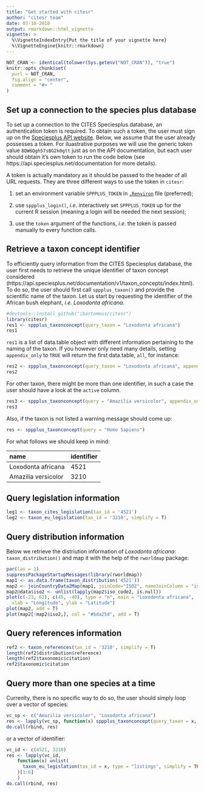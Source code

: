 ```yaml
---
title: "Get started with citesr"
author: "citesr team"
date: 07-18-2018
output: rmarkdown::html_vignette
vignette: >
  %\VignetteIndexEntry{Put the title of your vignette here}
  %\VignetteEngine{knitr::rmarkdown}
---
```



```r
NOT_CRAN <- identical(tolower(Sys.getenv("NOT_CRAN")), "true")
knitr::opts_chunk$set(
  purl = NOT_CRAN,
  fig.align = "center",
  comment = "#> "
)
```


<!-- https://cran.r-project.org/web/packages/httr/vignettes/secrets.html -->


## Set up a connection to the species plus database

To set up a connection to the CITES Speciesplus database, an authentication token
is required. To obtain such a token, the user must sign up on the
[Speciesplus API website](http://api.speciesplus.net/users/sign_up).
Below, we assume that the user already possesses a token. For iluastrative purposes  we will use the generic token value `8QW6Qgh57sBG2k0gtt` just as on the API documentation, but each user should obtain it's own token to run the code below (see
https://api.speciesplus.net/documentation for more details).

A token is actually mandatory as it should be passed to the header of all URL
requests. They are three different ways to use the token in ``citesr``:

1. set an environment variable `SPPPLUS_TOKEN` in
[`.Renviron`](https://stat.ethz.ch/R-manual/R-devel/library/base/html/Startup.html)
file (preferred);

2. use `sppplus_login()`, *i.e.* interactively set `SPPPLUS_TOKEN` up
for the current R session (meaning a login will be needed the next session);

3. use the `token` argument of the functions, *i.e.* the token is passed manually to every function calls.


## Retrieve a taxon concept identifier

To efficiently query information from the CITES Speciesplus database, the user
first needs to retrieve the unique identifier of taxon concept considered (https://api.speciesplus.net/documentation/v1/taxon_concepts/index.html). To do
so, the user should first call `sppplus_taxon()` and provide the scientific
name of the taxon. Let us start by requesting the identifier of the
African bush elephant, *i.e.* *Loxodonta africana*.

```r
#devtools::install_github("ibartomeus/citesr")
library(citesr)
res1 <- sppplus_taxonconcept(query_taxon = "Loxodonta africana")
res1
```

`res1` is a list of data.table object with different information pertaining
to the naming of the taxon. If you however only need many details, setting
`appendix_only` to `TRUE` will return the first data.table, `all`, for instance:

```r
res2 <- sppplus_taxonconcept(query_taxon = "Loxodonta africana", appendix_only = TRUE)
res2
```
For other taxon, there might be more than one identifier, in such a case the user
should have a look at the `active` column.

```r
res3 <- sppplus_taxonconcept(query = "Amazilia versicolor", appendix_only = TRUE)
res3
```

Also, if the taxon is not listed a warning message should come up:

```r
res <- sppplus_taxonconcept(query = "Homo Sapiens")
```

For what follows we should keep in mind:

|name                | identifier|
|:-------------------|:----------|
|Loxodonta africana  | 4521      |
|Amazilia versicolor | 3210      |



## Query legislation information

```r
leg1 <- taxon_cites_legislation(tax_id = '4521')
leg2 <- taxon_eu_legislation(tax_id = '3210', simplify = T)
```

## Query distribution information

Below we retrieve the distriution information of *Loxodonta africana*:
`taxon_distribution()` and map it with the help of the
`rworldmap` package:

```R
par(las = 1)
suppressPackageStartupMessages(library(rworldmap))
map1 <- as.data.frame(taxon_distribution('4521'))
map2 <- joinCountryData2Map(map1, joinCode="ISO2", nameJoinColumn = "iso_code2", nameCountryColumn = "name")
map2@data$iso2 <- unlist(lapply(map2$iso_code2, is.null))
plot(c(-23, 62), c(45, -40), type = "n", main = "Loxodonta africana",
  xlab = "Longitude", ylab = "Latitude")
plot(map2, add = T)
plot(map2[!map2$iso2,], col = "#bda25d", add = T)
```

## Query references information

```r
ref2 <- taxon_references(tax_id = '3210', simplify = T)
length(ref2$distribution$reference)
length(ref2$taxonomic$citation)
ref2$taxonomic$citation
```


## Query more than one species at a time

Currenlty, there is no specific way to do so, the user should simply loop
over a vector of species:

```r
vc_sp <- c("Amazilia versicolor", "Loxodonta africana")
res <- lapply(vc_sp, function(x) sppplus_taxonconcept(query_taxon = x, appendix_only = TRUE))
do.call(rbind, res)
```

or a vector of identifier:

```r
vc_id <- c(4521, 3210)
res <- lapply(vc_id,
    function(x) unlist(
      taxon_eu_legislation(tax_id = x, type = "listings", simplify = TRUE)
    )[1:6]
    )
do.call(rbind, res)
```
